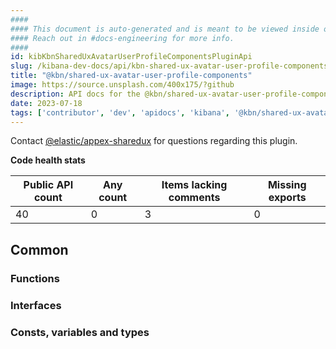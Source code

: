 ```yaml
---
####
#### This document is auto-generated and is meant to be viewed inside our experimental, new docs system.
#### Reach out in #docs-engineering for more info.
####
id: kibKbnSharedUxAvatarUserProfileComponentsPluginApi
slug: /kibana-dev-docs/api/kbn-shared-ux-avatar-user-profile-components
title: "@kbn/shared-ux-avatar-user-profile-components"
image: https://source.unsplash.com/400x175/?github
description: API docs for the @kbn/shared-ux-avatar-user-profile-components plugin
date: 2023-07-18
tags: ['contributor', 'dev', 'apidocs', 'kibana', '@kbn/shared-ux-avatar-user-profile-components']
---
```




Contact [@elastic/appex-sharedux](https://github.com/orgs/elastic/teams/appex-sharedux) for questions regarding this plugin.

**Code health stats**

| Public API count  | Any count | Items lacking comments | Missing exports |
|-------------------|-----------|------------------------|-----------------|
| 40 | 0 | 3 | 0 |

## Common

### Functions
<DocDefinitionList data={kbnSharedUxAvatarUserProfileComponentsObj.common.functions}/>

### Interfaces
<DocDefinitionList data={kbnSharedUxAvatarUserProfileComponentsObj.common.interfaces}/>

### Consts, variables and types
<DocDefinitionList data={kbnSharedUxAvatarUserProfileComponentsObj.common.misc}/>

